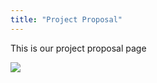 ```yaml
---
title: "Project Proposal"
---
```


This is our project proposal page

![](/images/Proposal1.jpg){fig-align="center"}
